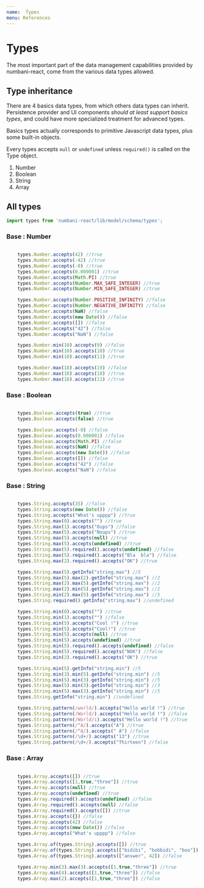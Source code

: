 ```yaml
---
name:  Types
menu: References
---
```



# Types

The most important part of the data management capabilities provided by numbani-react, come from the various data types allowed.

## Type inheritance

There are 4 basics data types, from which others data types can inherit. Persistence provider and UI components *should at least support basics types*, and could have more specialized treatment for advanced types.

Basics types actually corresponds to primitive Javascript data types, plus some built-in objects.

Every types accepts `null` or `undefined` unless `required()` is called on the Type object.

1. Number
2. Boolean
3. String
4. Array

## All types

```javascript
import types from 'numbani-react/lib/model/schema/types';
```

### Base : Number

```javascript

    types.Number.accepts(42) //true
    types.Number.accepts(-42) //true
    types.Number.accepts(-0) //true
    types.Number.accepts(0.000001) //true
    types.Number.accepts(Math.PI) //true
    types.Number.accepts(Number.MAX_SAFE_INTEGER) //true
    types.Number.accepts(Number.MIN_SAFE_INTEGER) //true

    types.Number.accepts(Number.POSITIVE_INFINITY) //false
    types.Number.accepts(Number.NEGATIVE_INFINITY) //false
    types.Number.accepts(NaN) //false
    types.Number.accepts(new Date()) //false
    types.Number.accepts([]) //false
    types.Number.accepts("42") //false
    types.Number.accepts("NaN") //false

    types.Number.min(10).accepts(9) //false
    types.Number.min(10).accepts(10) //true
    types.Number.min(10).accepts(11) //true

    types.Number.max(18).accepts(19) //false
    types.Number.max(18).accepts(18) //true
    types.Number.max(18).accepts(11) //true

```
### Base : Boolean

```javascript

    types.Boolean.accepts(true) //true
    types.Boolean.accepts(false) //true

    types.Boolean.accepts(-0) //false
    types.Boolean.accepts(0.000001) //false
    types.Boolean.accepts(Math.PI) //false
    types.Boolean.accepts(NaN) //false
    types.Boolean.accepts(new Date()) //false
    types.Boolean.accepts([]) //false
    types.Boolean.accepts("42") //false
    types.Boolean.accepts("NaN") //false

```

### Base : String

```javascript

    types.String.accepts(35) //false
    types.String.accepts(new Date()) //false
    types.String.accepts("What's upppp") //true
    types.String.max(0).accepts("") //true
    types.String.max(1).accepts("Oups") //false
    types.String.max(5).accepts("Noups") //true
    types.String.max(5).accepts(null) //true
    types.String.max(5).accepts(undefined) //true
    types.String.max(5).required().accepts(undefined) //false
    types.String.max(5).required().accepts("Bla  bla") //false
    types.String.max(2).required().accepts("OK") //true

    types.String.max(5).getInfo("string.max") //5
    types.String.max(5).max(2).getInfo("string.max") //2
    types.String.max(2).max(5).getInfo("string.max") //2
    types.String.max(2).min(5).getInfo("string.max") //2
    types.String.min(2).max(5).getInfo("string.max") //5
    types.String.required().getInfo("string.max") //undefined

    types.String.min(0).accepts("") //true
    types.String.min(1).accepts("") //false
    types.String.min(5).accepts("Cool !") //true
    types.String.min(5).accepts("Cool!") //true
    types.String.min(5).accepts(null) //true
    types.String.min(5).accepts(undefined) //true
    types.String.min(5).required().accepts(undefined) //false
    types.String.min(5).required().accepts("NOK") //false
    types.String.min(2).required().accepts("OK") //true

    types.String.min(5).getInfo("string.min") //5
    types.String.min(3).min(5).getInfo("string.min") //5
    types.String.min(5).min(3).getInfo("string.min") //5
    types.String.max(5).min(3).getInfo("string.min") //3
    types.String.min(5).max(3).getInfo("string.min") //5
    types.String.getInfo("string.min") //undefined

    types.String.pattern(/world/).accepts("Hello world !") //true
    types.String.pattern(/World/).accepts("Hello world !") //false
    types.String.pattern(/World/i).accepts("Hello world !") //true
    types.String.pattern(/^A/).accepts("A") //true
    types.String.pattern(/^A/).accepts(" A") //false
    types.String.pattern(/\d+/).accepts("13") //true
    types.String.pattern(/\d+/).accepts("Thirteen") //false
```

### Base : Array

```javascript

    types.Array.accepts([]) //true
    types.Array.accepts([1,true,"three"]) //true
    types.Array.accepts(null) //true
    types.Array.accepts(undefined) //true
    types.Array.required().accepts(undefined) //false
    types.Array.required().accepts(null) //false
    types.Array.required().accepts([]) //true
    types.Array.accepts({}) //false
    types.Array.accepts(42) //false
    types.Array.accepts(new Date()) //false
    types.Array.accepts("What's upppp") //false

    types.Array.of(types.String).accepts([]) //true
    types.Array.of(types.String).accepts(["bidibi", "bobbidi", "boo"]) //true
    types.Array.of(types.String).accepts(["answer", 42]) //false

    types.Array.min(3).max(3).accepts([1,true,"three"]) //true
    types.Array.min(4).accepts([1,true,"three"]) //false
    types.Array.max(2).accepts([1,true,"three"]) //false

```
